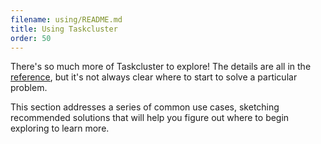 ```yaml
---
filename: using/README.md
title: Using Taskcluster
order: 50
---
```


There's so much more of Taskcluster to explore! The details are all in the
[reference](/docs/reference), but it's not always clear where to start to solve a
particular problem.

This section addresses a series of common use cases, sketching recommended
solutions that will help you figure out where to begin exploring to learn more.
